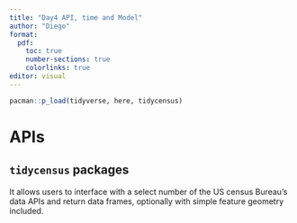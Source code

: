 ```yaml
---
title: "Day4 API, time and Model"
author: "Diego"
format: 
  pdf:
    toc: true
    number-sections: true
    colorlinks: true
editor: visual
---
```


\newpage

```r
pacman::p_load(tidyverse, here, tidycensus)
```

# APIs

## `tidycensus` packages

It allows users to interface with a select number of the US census Bureau's data APIs and return data frames, optionally with simple feature geometry included.

```r

```
